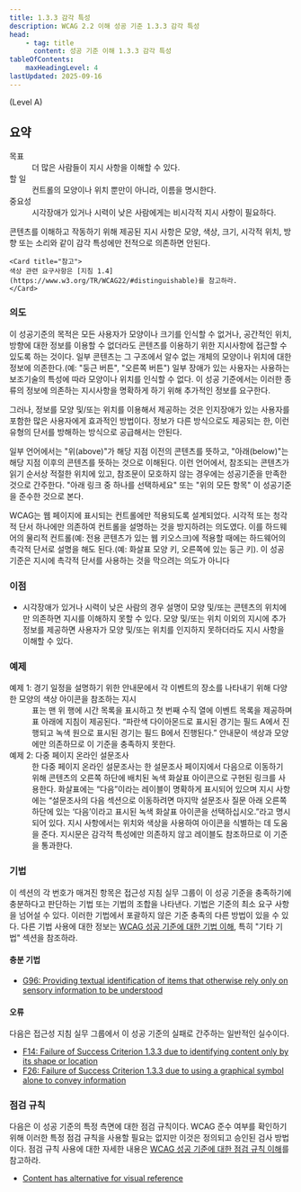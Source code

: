 ```yaml
---
title: 1.3.3 감각 특성
description: WCAG 2.2 이해 성공 기준 1.3.3 감각 특성
head:
    - tag: title
      content: 성공 기준 이해 1.3.3 감각 특성
tableOfContents:
    maxHeadingLevel: 4
lastUpdated: 2025-09-16
---
```



(Level A)

## 요약

<dl>
<dt>목표</dt>
<dd>더 많은 사람들이 지시 사항을 이해할 수 있다.</dd>
<dt>할 일</dt>
<dd>컨트롤의 모양이나 위치 뿐만이 아니라, 이름을 명시한다.</dd>
<dt>중요성</dt>
<dd>시각장애가 있거나 시력이 낮은 사람에게는 비시각적 지시 사항이 필요하다.</dd>
</dl>

<Card title="성공 기준(SC)">
콘텐츠를 이해하고 작동하기 위해 제공된 지시 사항은 모양, 색상, 크기, 시각적 위치, 방향 또는 소리와 같이 감각 특성에만 전적으로 의존하면 안된다.

    <Card title="참고">
    색상 관련 요구사항은 [지침 1.4](https://www.w3.org/TR/WCAG22/#distinguishable)를 참고하라.
    </Card>
</Card>

### 의도

이 성공기준의 목적은 모든 사용자가 모양이나 크기를 인식할 수 없거나, 공간적인 위치, 방향에 대한 정보를 이용할 수 없더라도 콘텐츠를 이용하기 위한 지시사항에 접근할 수 있도록 하는 것이다. 일부 콘텐츠는 그 구조에서 알수 없는 개체의 모양이나 위치에 대한 정보에 의존한다.(예: "둥근 버튼", "오른쪽 버튼") 일부 장애가 있는 사용자는 사용하는 보조기술의 특성에 따라 모양이나 위치를 인식할 수 없다. 이 성공 기준에서는 이러한 종류의 정보에 의존하는 지시사항을 명확하게 하기 위해 추가적인 정보를 요구한다.

그러나, 정보를 모양 및/또는 위치를 이용해서 제공하는 것은 인지장애가 있는 사용자를 포함한 많은 사용자에게 효과적인 방법이다. 정보가 다른 방식으로도 제공되는 한, 이런 유형의 단서를 방해하는 방식으로 공급해서는 안된다.

일부 언어에서는 "위(<span lang="en">above</span>)"가 해당 지점 이전의 콘텐츠를 뜻하고, "아래(<span lang="en">below</span>)"는 해당 지점 이후의 콘텐츠를 뜻하는 것으로 이해된다. 이런 언어에서, 참조되는 콘텐츠가 읽기 순서상 적절한 위치에 있고, 참조문이 모호하지 않는 경우에는 성공기준을 만족한 것으로 간주한다. "아래 링크 중 하나를 선택하세요" 또는 "위의 모든 항목" 이 성공기준을 준수한 것으로 본다.

WCAG는 웹 페이지에 표시되는 컨트롤에만 적용되도록 설계되었다. 시각적 또는 청각적 단서 하나에만 의존하여 컨트롤을 설명하는 것을 방지하려는 의도였다. 이를 하드웨어의 물리적 컨트롤(예: 전용 콘텐츠가 있는 웹 키오스크)에 적용할 때에는 하드웨어의 촉각적 단서로 설명을 해도 된다.(예: 화살표 모양 키, 오른쪽에 있는 둥근 키). 이 성공 기준은 지시에 촉각적 단서를 사용하는 것을 막으려는 의도가 아니다

### 이점

*   시각장애가 있거나 시력이 낮은 사람의 경우 설명이 모양 및/또는 콘텐츠의 위치에만 의존하면 지시를 이해하지 못할 수 있다. 모양 및/또는 위치 이외의 지시에 추가 정보를 제공하면 사용자가 모양 및/또는 위치를 인지하지 못하더라도 지시 사항을 이해할 수 있다.

### 예제

<dl>
    <dt>예제 1: 경기 일정을 설명하기 위한 안내문에서 각 이벤트의 장소를 나타내기 위해 다양한 모양의 색상 아이콘을 참조하는 지시</dt>
    <dd>
        표는 맨 위 행에 시간 목록을 표시하고 첫 번째 수직 열에 이벤트 목록을 제공하며 표 아래에 지침이 제공된다. “파란색 다이아몬드로 표시된 경기는 필드 A에서 진행되고 녹색 원으로 표시된 경기는 필드 B에서 진행된다.” 안내문이 색상과 모양에만 의존하므로 이 기준을 충족하지 못한다.
    </dd>
    <dt>예제 2: 다중 페이지 온라인 설문조사</dt>
    <dd>
        한 다중 페이지 온라인 설문조사는 한 설문조사 페이지에서 다음으로 이동하기 위해 콘텐츠의 오른쪽 하단에 배치된 녹색 화살표 아이콘으로 구현된 링크를 사용한다. 화살표에는 “다음”이라는 레이블이 명확하게 표시되어 있으며 지시 사항에는 “설문조사의 다음 섹션으로 이동하려면 마지막 설문조사 질문 아래 오른쪽 하단에 있는 ‘다음’이라고 표시된 녹색 화살표 아이콘을 선택하십시오.”라고 명시되어 있다. 지시 사항에서는 위치와 색상을 사용하여 아이콘을 식별하는 데 도움을 준다. 지시문은 감각적 특성에만 의존하지 않고 레이블도 참조하므로 이 기준을 통과한다.
    </dd>
</dl>

### 기법

이 섹션의 각 번호가 매겨진 항목은 접근성 지침 실무 그룹이 이 성공 기준을 충족하기에 충분하다고 판단하는 기법 또는 기법의 조합을 나타낸다. 기법은 기준의 최소 요구 사항을 넘어설 수 있다. 이러한 기법에서 포괄하지 않은 기준 충족의 다른 방법이 있을 수 있다. 다른 기법 사용에 대한 정보는 [WCAG 성공 기준에 대한 기법 이해](../understanding-techniques), 특히 "기타 기법" 섹션을 참조하라.

#### 충분 기법

*   [G96: Providing textual identification of items that otherwise rely only on sensory information to be understood](https://www.w3.org/WAI/WCAG22/Techniques/general/G96)

#### 오류

다음은 접근성 지침 실무 그룹에서 이 성공 기준의 실패로 간주하는 일반적인 실수이다.

*   [F14: Failure of Success Criterion 1.3.3 due to identifying content only by its shape or location](https://www.w3.org/WAI/WCAG22/Techniques/failures/F14)
*   [F26: Failure of Success Criterion 1.3.3 due to using a graphical symbol alone to convey information](https://www.w3.org/WAI/WCAG22/Techniques/failures/F26)

### 점검 규칙

다음은 이 성공 기준의 특정 측면에 대한 점검 규칙이다. WCAG 준수 여부를 확인하기 위해 이러한 특정 점검 규칙을 사용할 필요는 없지만 이것은 정의되고 승인된 검사 방법이다. 점검 규칙 사용에 대한 자세한 내용은 [WCAG 성공 기준에 대한 점검 규칙 이해](../understanding-act-rules)를 참고하라.

*   [Content has alternative for visual reference](https://www.w3.org/WAI/standards-guidelines/act/rules/9bd38c/proposed/)

